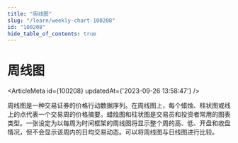 ```yaml
---
title: "周线图"
slug: "/learn/weekly-chart-100208"
id: "100208"
hide_table_of_contents: true
---
```



# 周线图

<ArticleMeta id={100208} updatedAt={'2023-09-26 13:58:47'} />
<div className='border-solid border-b border-t-0 my-4 border-[var(--ifm-color-gray-300)]' />

周线图是一种交易证券的价格行动数据序列。在周线图上，每个蜡烛、柱状图或线上的点代表一个交易周的价格摘要。蜡烛图和柱状图是交易员和投资者常用的图表类型。一张设定为以每周为时间框架的周线图将显示整个周的高、低、开盘和收盘情况，但不会显示该周内的日均交易动态。可以将周线图与日线图进行比较。
